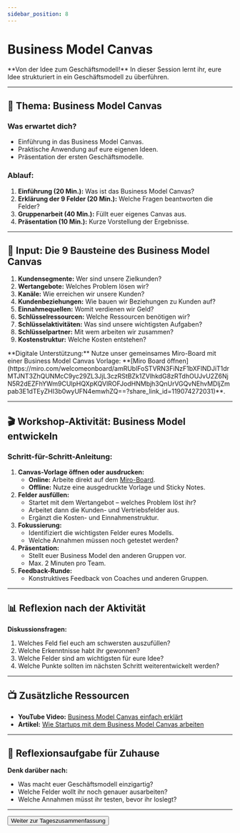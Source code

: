 ```yaml
---
sidebar_position: 8
---
```


# Business Model Canvas

<Admonition type="info" icon="📊">
  **Von der Idee zum Geschäftsmodell!**  
  In dieser Session lernt ihr, eure Idee strukturiert in ein Geschäftsmodell zu überführen.
</Admonition>

---

## 🎯 **Thema:** Business Model Canvas

### **Was erwartet dich?**
- Einführung in das Business Model Canvas.  
- Praktische Anwendung auf eure eigenen Ideen.  
- Präsentation der ersten Geschäftsmodelle.  

### **Ablauf:**  
1. **Einführung (20 Min.):** Was ist das Business Model Canvas?  
2. **Erklärung der 9 Felder (20 Min.):** Welche Fragen beantworten die Felder?  
3. **Gruppenarbeit (40 Min.):** Füllt euer eigenes Canvas aus.  
4. **Präsentation (10 Min.):** Kurze Vorstellung der Ergebnisse.  

---

## 🧠 **Input: Die 9 Bausteine des Business Model Canvas**

1. **Kundensegmente:** Wer sind unsere Zielkunden?  
2. **Wertangebote:** Welches Problem lösen wir?  
3. **Kanäle:** Wie erreichen wir unsere Kunden?  
4. **Kundenbeziehungen:** Wie bauen wir Beziehungen zu Kunden auf?  
5. **Einnahmequellen:** Womit verdienen wir Geld?  
6. **Schlüsselressourcen:** Welche Ressourcen benötigen wir?  
7. **Schlüsselaktivitäten:** Was sind unsere wichtigsten Aufgaben?  
8. **Schlüsselpartner:** Mit wem arbeiten wir zusammen?  
9. **Kostenstruktur:** Welche Kosten entstehen?  

<Admonition type="link" icon="🔗">
  **Digitale Unterstützung:**  
  Nutze unser gemeinsames Miro-Board mit einer Business Model Canvas Vorlage:  
  **[Miro Board öffnen](https://miro.com/welcomeonboard/amRUblFoSTVRN3FiNzF1bXFlNDJiT1drMTJNT3ZhQUNMcC9yc29ZL3JjL3czRStBZk1ZVlhkdG8zRTdhOUJvU2Z6NjN5R2dEZFhYWm9CUlpHQXpKQVlROFJodHNMbjh3QnUrVGQvNEhvMDljZmpab3E1dTEyZHI3b0wyUFN4emwhZQ==?share_link_id=119074272031)**.
</Admonition>

---

## 🎬 **Workshop-Aktivität: Business Model entwickeln**

### **Schritt-für-Schritt-Anleitung:**
1. **Canvas-Vorlage öffnen oder ausdrucken:**  
   - **Online:** Arbeite direkt auf dem [Miro-Board](https://miro.com).  
   - **Offline:** Nutze eine ausgedruckte Vorlage und Sticky Notes.  
2. **Felder ausfüllen:**  
   - Startet mit dem Wertangebot – welches Problem löst ihr?  
   - Arbeitet dann die Kunden- und Vertriebsfelder aus.  
   - Ergänzt die Kosten- und Einnahmenstruktur.  
3. **Fokussierung:**  
   - Identifiziert die wichtigsten Felder eures Modells.  
   - Welche Annahmen müssen noch getestet werden?  
4. **Präsentation:**  
   - Stellt euer Business Model den anderen Gruppen vor.  
   - Max. 2 Minuten pro Team.  
5. **Feedback-Runde:**  
   - Konstruktives Feedback von Coaches und anderen Gruppen.  

---

## 📊 **Reflexion nach der Aktivität**

**Diskussionsfragen:**  
1. Welches Feld fiel euch am schwersten auszufüllen?  
2. Welche Erkenntnisse habt ihr gewonnen?  
3. Welche Felder sind am wichtigsten für eure Idee?  
4. Welche Punkte sollten im nächsten Schritt weiterentwickelt werden?  

---

## 📺 **Zusätzliche Ressourcen**

- **YouTube Video:** [Business Model Canvas einfach erklärt](https://www.youtube.com/watch?v=IP0cUBWTgpY)  
- **Artikel:** [Wie Startups mit dem Business Model Canvas arbeiten](https://www.startupwissen.biz/business-model-canvas)  

---

## 🚀 **Reflexionsaufgabe für Zuhause**

**Denk darüber nach:**  
- Was macht euer Geschäftsmodell einzigartig?  
- Welche Felder wollt ihr noch genauer ausarbeiten?  
- Welche Annahmen müsst ihr testen, bevor ihr loslegt?  

---

<Button destination="/roadmap/docs/startup-basics/yfn-school/day1/summary">
  Weiter zur Tageszusammenfassung
</Button>